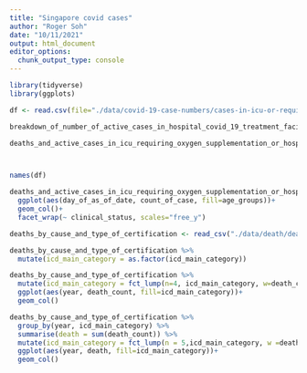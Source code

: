 ```yaml
---
title: "Singapore covid cases"
author: "Roger Soh"
date: "10/11/2021"
output: html_document
editor_options: 
  chunk_output_type: console
---
```


```r
library(tidyverse)
library(ggplots)
```


```r
df <- read.csv(file="./data/covid-19-case-numbers/cases-in-icu-or-requires-oxygen-supplement.csv")

breakdown_of_number_of_active_cases_in_hospital_covid_19_treatment_facilities_community <- read_csv("./data/covid-19-case-numbers/breakdown-of-number-of-active-cases-in-hospital-covid-19-treatment-facilities-community.csv")

deaths_and_active_cases_in_icu_requiring_oxygen_supplementation_or_hospitalised <- read_csv("./data/covid-19-case-numbers/deaths-and-active-cases-in-icu-requiring-oxygen-supplementation-or-hospitalised.csv")



names(df)
```

```r
deaths_and_active_cases_in_icu_requiring_oxygen_supplementation_or_hospitalised %>%
  ggplot(aes(day_of_as_of_date, count_of_case, fill=age_groups))+
  geom_col()+
  facet_wrap(~ clinical_status, scales="free_y")

```

```r
deaths_by_cause_and_type_of_certification <- read_csv("./data/death/deaths-by-cause-and-type-of-certification.csv")

deaths_by_cause_and_type_of_certification %>%
  mutate(icd_main_category = as.factor(icd_main_category))

deaths_by_cause_and_type_of_certification %>%
  mutate(icd_main_category = fct_lump(n=4, icd_main_category, w=death_count))%>%
  ggplot(aes(year, death_count, fill=icd_main_category))+
  geom_col()

deaths_by_cause_and_type_of_certification %>%
  group_by(year, icd_main_category) %>%
  summarise(death = sum(death_count)) %>%
  mutate(icd_main_category = fct_lump(n = 5,icd_main_category, w =death))%>%
  ggplot(aes(year, death, fill=icd_main_category))+
  geom_col()
```

